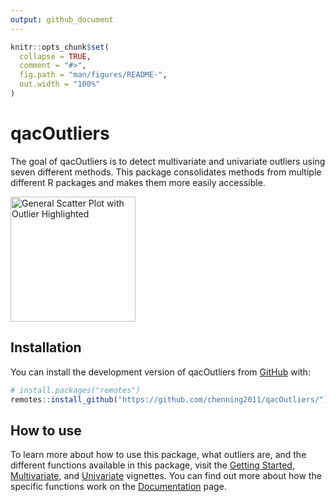 ```yaml
---
output: github_document
---
```


<!-- README.md is generated from README.Rmd. Please edit that file -->

```r
knitr::opts_chunk$set(
  collapse = TRUE,
  comment = "#>",
  fig.path = "man/figures/README-",
  out.width = "100%"
)
```

# qacOutliers

<!-- badges: start -->
<!-- badges: end -->

The goal of qacOutliers is to detect multivariate and univariate outliers using seven different methods. This package consolidates methods from multiple different R packages and makes them more easily accessible. 

<img src="Outliers_image.webp" alt="General Scatter Plot with Outlier Highlighted" width="200"/>

## Installation

You can install the development version of qacOutliers from [GitHub](https://github.com/chenning2011) with:

``` r
# install.packages("remotes")
remotes::install_github("https://github.com/chenning2011/qacOutliers/")
```

## How to use

To learn more about how to use this package, what outliers are, and the different functions available in this package, visit the [Getting Started](https://chenning2011.github.io/qacOutliers/articles/qacOutliers.html), [Multivariate](https://chenning2011.github.io/qacOutliers/articles/Multivariate.html), and [Univariate](https://chenning2011.github.io/qacOutliers/articles/Univariate.html) vignettes. You can find out more about how the specific functions work on the [Documentation](https://chenning2011.github.io/qacOutliers/reference/index.html) page. 
